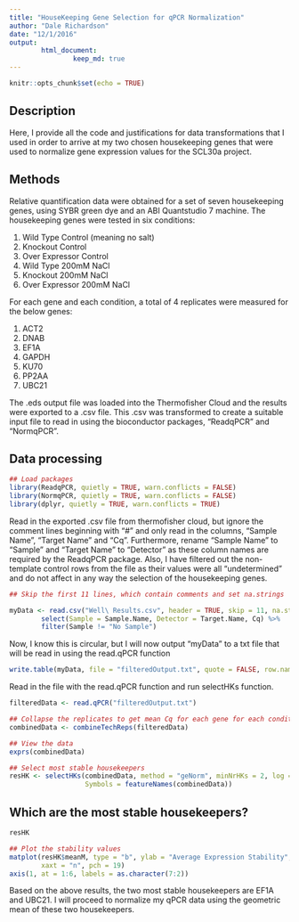 ```yaml
---
title: "HouseKeeping Gene Selection for qPCR Normalization"
author: "Dale Richardson"
date: "12/1/2016"
output: 
        html_document:
                keep_md: true
---
```


```r
knitr::opts_chunk$set(echo = TRUE)
```

## Description

Here, I provide all the code and justifications for data transformations that I used in order to arrive at my two chosen housekeeping genes that were used to normalize gene expression values for the SCL30a project. 

## Methods

Relative quantification data were obtained for a set of seven housekeeping genes, using SYBR green dye and an ABI Quantstudio 7 machine. The housekeeping genes were tested in six conditions:

1. Wild Type Control (meaning no salt)
2. Knockout Control
3. Over Expressor Control
4. Wild Type 200mM NaCl
5. Knockout 200mM NaCl
6. Over Expressor 200mM NaCl

For each gene and each condition, a total of 4 replicates were measured for the below genes:

1. ACT2
2. DNAB
3. EF1A
4. GAPDH
5. KU70
6. PP2AA
7. UBC21 

The .eds output file was loaded into the Thermofisher Cloud and the results were exported to a .csv file. This .csv was transformed to create a suitable input file to read in using the bioconductor packages, "ReadqPCR" and "NormqPCR". 

## Data processing

```r
## Load packages
library(ReadqPCR, quietly = TRUE, warn.conflicts = FALSE)
library(NormqPCR, quietly = TRUE, warn.conflicts = FALSE)
library(dplyr, quietly = TRUE, warn.conflicts = TRUE)
```

Read in the exported .csv file from thermofisher cloud, but ignore the comment lines beginning with "#" and only read in the columns, "Sample Name", "Target Name" and "Cq". Furthermore, rename "Sample Name" to "Sample" and "Target Name" to "Detector" as these column names are required by the ReadqPCR package. Also, I have filtered out the non-template control rows from the file as their values were all "undetermined" and do not affect in any way the selection of the housekeeping genes. 

```r
## Skip the first 11 lines, which contain comments and set na.strings

myData <- read.csv("Well\ Results.csv", header = TRUE, skip = 11, na.strings = c("","-")) %>% 
        select(Sample = Sample.Name, Detector = Target.Name, Cq) %>%
        filter(Sample != "No Sample")
```

Now, I know this is circular, but I will now output "myData" to a txt file that will be read in using the
read.qPCR function

```r
write.table(myData, file = "filteredOutput.txt", quote = FALSE, row.names = FALSE)
```

Read in the file with the read.qPCR function and run selectHKs function.

```r
filteredData <- read.qPCR("filteredOutput.txt")

## Collapse the replicates to get mean Cq for each gene for each condition
combinedData <- combineTechReps(filteredData)

## View the data
exprs(combinedData)

## Select most stable housekeepers
resHK <- selectHKs(combinedData, method = "geNorm", minNrHKs = 2, log = FALSE, 
                   Symbols = featureNames(combinedData))
```

## Which are the most stable housekeepers?

```r
resHK

## Plot the stability values
matplot(resHK$meanM, type = "b", ylab = "Average Expression Stability", xlab = "Number of remaining Control Genes", main = "Average Expression Stability Values for Housekeeping Genes",
        xaxt = "n", pch = 19)
axis(1, at = 1:6, labels = as.character(7:2))


```

Based on the above results, the two most stable housekeepers are EF1A and UBC21. I will proceed to normalize
my qPCR data using the geometric mean of these two housekeepers. 


